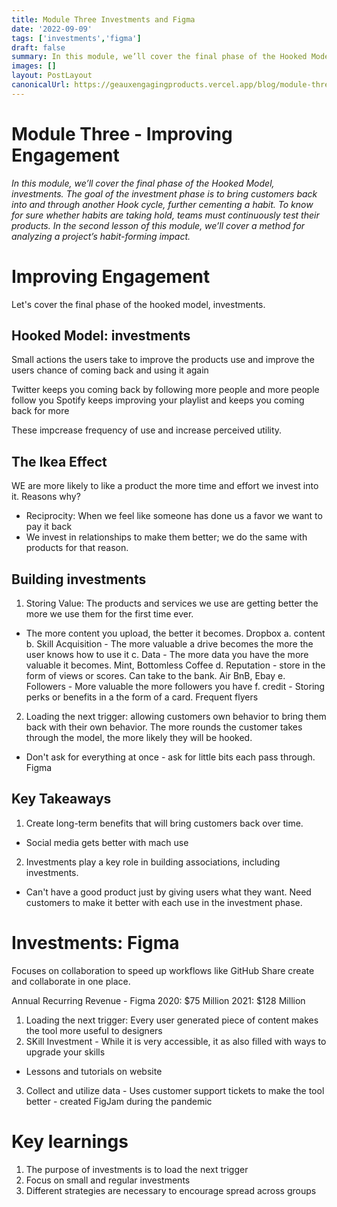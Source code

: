 ```yaml
---
title: Module Three Investments and Figma
date: '2022-09-09'
tags: ['investments','figma']
draft: false
summary: In this module, we’ll cover the final phase of the Hooked Model, investments. The goal of the investment phase is to bring customers back into and through another Hook cycle, further cementing a habit. 
images: []
layout: PostLayout
canonicalUrl: https://geauxengagingproducts.vercel.app/blog/module-three-investments-and-figma
---
```


# Module Three - Improving Engagement

*In this module, we’ll cover the final phase of the Hooked Model, investments. The goal of the investment phase is to bring customers back into and through another Hook cycle, further cementing a habit. To know for sure whether habits are taking hold, teams must continuously test their products. In the second lesson of this module, we’ll cover a method for analyzing a project’s habit-forming impact.*

# Improving Engagement

Let's cover the final phase of the hooked model, investments.

## Hooked Model: investments

Small actions the users take to improve the products use and improve the users chance of coming back and using it again

Twitter keeps you coming back by following more people and more people follow you 
Spotify keeps improving your playlist and keeps you coming back for more

These impcrease frequency of use and increase perceived utility. 

## The Ikea Effect 
WE are more likely to like a product the more time and effort we invest into it.
Reasons why?
- Reciprocity: When we feel like someone has done us a favor we want to  pay it back 
- We invest in relationships to make them better; we do the same with products for that reason.

## Building investments 
1. Storing Value: The products and services we use are getting better the more we use them for the first time ever.
- The more content you upload, the better it becomes. Dropbox 
a. content 
b. Skill Acquisition - The more valuable a drive becomes the more the user knows how to use it 
c. Data - The more data you have the more valuable it becomes. Mint, Bottomless Coffee
d. Reputation - store in the form of views or scores. Can take to the bank. Air BnB, Ebay 
e. Followers - More valuable the more followers you have 
f. credit - Storing perks or benefits in a the form of a card. Frequent flyers 

2. Loading the next trigger: allowing customers own behavior to bring them back with their own behavior. The more rounds the customer takes through the model, the more likely  they will be hooked. 
- Don't ask for everything at once - ask for little bits each pass through. Figma 

## Key Takeaways 
1. Create long-term benefits that will bring customers back over time. 
- Social media gets better with mach use 
2. Investments play a key role in building associations, including investments. 
- Can't have a good product just by giving users what they want. Need customers to make it better with each use in the investment phase.


# Investments: Figma 

Focuses on collaboration to speed up workflows like GitHub 
Share create and collaborate in one place. 

Annual Recurring Revenue - Figma 
2020: $75 Million 
2021: $128 Million 

1. Loading the next trigger: Every user generated piece of content makes the tool more useful to designers
2. SKill Investment - While it is very accessible, it as also filled with ways to upgrade your skills 
 - Lessons and tutorials on website 
3. Collect and utilize data - Uses customer support tickets to make the tool better - created FigJam during the pandemic 

# Key learnings 

1. The purpose of investments is to load the next trigger 
2. Focus on small and regular investments 
3. Different strategies are necessary to encourage spread across groups 